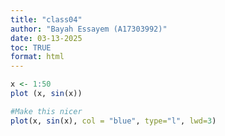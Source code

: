 ---
title: "class04"
author: "Bayah Essayem (A17303992)"
date: 03-13-2025
toc: TRUE
format: html
---

```{r}
x <- 1:50
plot (x, sin(x))
```

```{r}
#Make this nicer
plot(x, sin(x), col = "blue", type="l", lwd=3)
```


